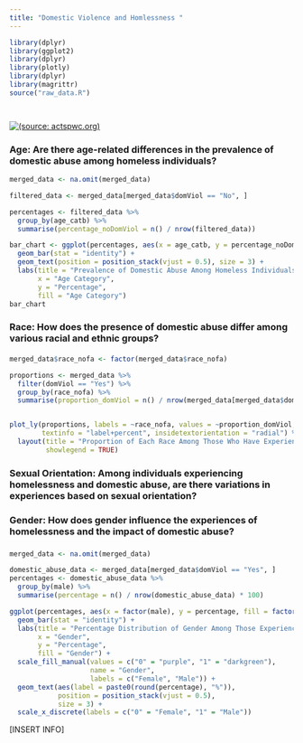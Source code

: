 ```yaml
---
title: "Domestic Violence and Homlessness "
---
```


```r
library(dplyr)
library(ggplot2)
library(dplyr)
library(plotly)
library(dplyr)
library(magrittr)
source("raw_data.R")




```

[![(source: actspwc.org)](images/grafic-background-violence.jpg)](https://www.actspwc.org/services/domestic-violence?page_id=67?page_id=67?page_id=21?page_id=67?page_id=67?page_id=21?page_id=21?page_id=67?page_id=21?page_id=21?page_id=67?page_id=21?page_id=21?page_id=67?page_id=67?page_id=21?page_id=67?page_id=21?page_id=67?page_id=67?page_id=21?page_id=21?page_id=67?page_id=67?page_id=21?page_id=67?page_id=21?page_id=67?page_id=21?page_id=67?page_id=21?tmpl=component&print=1?tmpl=component&print=1?tmpl=component&print=1)

### **Age: Are there age-related differences in the prevalence of domestic abuse among homeless individuals?**

```r


merged_data <- na.omit(merged_data)

filtered_data <- merged_data[merged_data$domViol == "No", ]

percentages <- filtered_data %>%
  group_by(age_catb) %>%
  summarise(percentage_noDomViol = n() / nrow(filtered_data))

bar_chart <- ggplot(percentages, aes(x = age_catb, y = percentage_noDomViol, fill = age_catb, label = scales::percent(percentage_noDomViol))) +
  geom_bar(stat = "identity") +
  geom_text(position = position_stack(vjust = 0.5), size = 3) +
  labs(title = "Prevalence of Domestic Abuse Among Homeless Individuals by Age (No Domestic Violence)",
       x = "Age Category",
       y = "Percentage",
       fill = "Age Category")
bar_chart


```

###    Race: How does the presence of domestic abuse differ among various racial and ethnic groups?

####  

```r
merged_data$race_nofa <- factor(merged_data$race_nofa)

proportions <- merged_data %>%
  filter(domViol == "Yes") %>%
  group_by(race_nofa) %>%
  summarise(proportion_domViol = n() / nrow(merged_data[merged_data$domViol == "Yes", ]))


plot_ly(proportions, labels = ~race_nofa, values = ~proportion_domViol, type = "pie",
        textinfo = "label+percent", insidetextorientation = "radial") %>%
  layout(title = "Proportion of Each Race Among Those Who Have Experienced Domestic Abuse",
         showlegend = TRUE)
```

### Sexual Orientation: Among individuals experiencing homelessness and domestic abuse, are there variations in experiences based on sexual orientation?

### 

### Gender: How does gender influence the experiences of homelessness and the impact of domestic abuse?

### 

```r


merged_data <- na.omit(merged_data)

domestic_abuse_data <- merged_data[merged_data$domViol == "Yes", ]
percentages <- domestic_abuse_data %>%
  group_by(male) %>%
  summarise(percentage = n() / nrow(domestic_abuse_data) * 100)

ggplot(percentages, aes(x = factor(male), y = percentage, fill = factor(male))) +
  geom_bar(stat = "identity") +
  labs(title = "Percentage Distribution of Gender Among Those Experiencing Domestic Abuse",
       x = "Gender",
       y = "Percentage",
       fill = "Gender") +
  scale_fill_manual(values = c("0" = "purple", "1" = "darkgreen"),
                    name = "Gender",
                    labels = c("Female", "Male")) +
  geom_text(aes(label = paste0(round(percentage), "%")),
            position = position_stack(vjust = 0.5),
            size = 3) + 
  scale_x_discrete(labels = c("0" = "Female", "1" = "Male")) 

```

\[INSERT INFO\]
